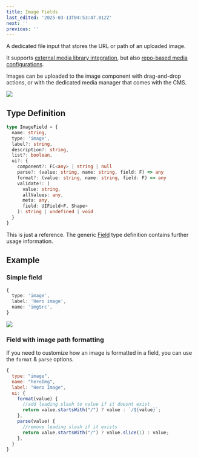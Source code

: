 ```yaml
---
title: Image Fields
last_edited: '2025-03-13T04:53:47.012Z'
next: ''
previous: ''
---
```


A dedicated file input that stores the URL or path of an uploaded image.

It supports [external media library integration](http://localhost:3000/docs/reference/media/overview#external-media-providers), but also [repo-based media configurations](http://localhost:3000/docs/reference/media/repo-based).

Images can be uploaded to the image component with drag-and-drop actions, or with the dedicated media manager that comes with the CMS.

![](/img/docs/reference/SCR-20250313-nzft.png)

## Type Definition

```ts
type ImageField = {
  name: string,
  type: 'image',
  label?: string,
  description?: string,
  list?: boolean,
  ui?: {
    component?: FC<any> | string | null
    parse?: (value: string, name: string, field: F) => any
    format?: (value: string, name: string, field: F) => any
    validate?: (
      value: string,
      allValues: any,
      meta: any,
      field: UIField<F, Shape>
    ): string | undefined | void
  }
}
```

This is just a reference. The generic [Field](http://localhost:3000/docs/reference/fields) type definition contains further usage information.

## Example

### Simple field

```ts
{
  type: 'image',
  label: 'Hero image',
  name: 'imgSrc',
}
```

![](/img/docs/reference/SCR-20250313-nzau.png)

### Field with image path formatting

If you need to customize how an image is formatted in a field, you can use the `format` & `parse` options.

```js
{
  type: "image",
  name: "heroImg",
  label: "Hero Image",
  ui: {
    format(value) {
      //add leading slash to value if it doesnt exist
      return value.startsWith("/") ? value : `/${value}`;
    },
    parse(value) {
      //remove leading slash if it exists
      return value.startsWith("/") ? value.slice(1) : value;
    },
  }
}
```
